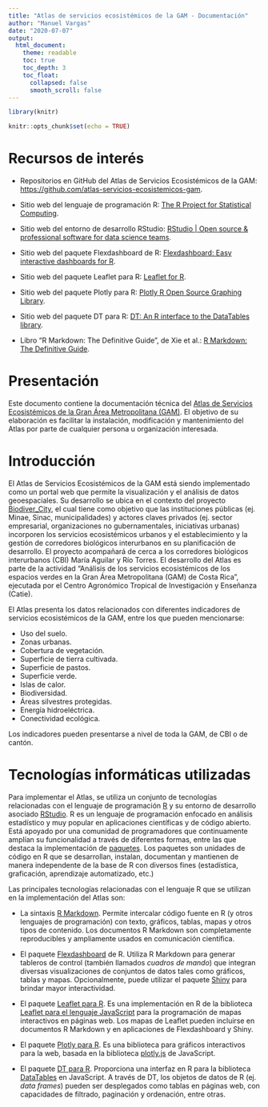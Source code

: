 ```yaml
---
title: "Atlas de servicios ecosistémicos de la GAM - Documentación"
author: "Manuel Vargas"
date: "2020-07-07"
output:
  html_document:
    theme: readable    
    toc: true
    toc_depth: 3
    toc_float:
      collapsed: false
      smooth_scroll: false    
---
```


```r
library(knitr)

knitr::opts_chunk$set(echo = TRUE)
```

# Recursos de interés
* Repositorios en GitHub del Atlas de Servicios Ecosistémicos de la GAM: [https://github.com/atlas-servicios-ecosistemicos-gam](https://github.com/atlas-servicios-ecosistemicos-gam).
* Sitio web del lenguaje de programación R: [The R Project for Statistical Computing](https://www.r-project.org/).
* Sitio web del entorno de desarrollo RStudio: [RStudio | Open source & professional software for data science teams](https://rstudio.com/).

* Sitio web del paquete Flexdashboard de R: [Flexdashboard: Easy interactive dashboards for R](https://rmarkdown.rstudio.com/flexdashboard/).
* Sitio web del paquete Leaflet para R: [Leaflet for R](https://rstudio.github.io/leaflet/).
* Sitio web del paquete Plotly para R: [Plotly R Open Source Graphing Library](https://plotly.com/r/).
* Sitio web del paquete DT para R: [DT: An R interface to the DataTables library](https://rstudio.github.io/DT/).
* Libro "R Markdown: The Definitive Guide", de Xie et al.: [R Markdown: The Definitive Guide](https://bookdown.org/yihui/rmarkdown/).

# Presentación
Este documento contiene la documentación técnica del [Atlas de Servicios Ecosistémicos de la Gran Área Metropolitana (GAM)](https://github.com/atlas-servicios-ecosistemicos-gam). El objetivo de su elaboración es facilitar la instalación, modificación y mantenimiento del Atlas por parte de cualquier persona u organización interesada.

# Introducción
El Atlas de Servicios Ecosistémicos de la GAM está siendo implementado como un portal web que permite la visualización y el análisis de datos geoespaciales. Su desarrollo se ubica en el contexto del proyecto [Biodiver_City](http://biocorredores.org/biodiver-city-sanjose/), el cual tiene como objetivo que las instituciones públicas (ej. Minae, Sinac, municipalidades) y actores claves privados (ej. sector empresarial, organizaciones no gubernamentales, iniciativas urbanas) incorporen los servicios ecosistémicos urbanos y el establecimiento y la gestión de corredores biológicos interurbanos en su planificación de desarrollo. El proyecto acompañará de cerca a los corredores biológicos interurbanos (CBI) María Aguilar y Río Torres. El desarrollo del Atlas es parte de la actividad “Análisis de los servicios ecosistémicos de los espacios verdes en la Gran Área Metropolitana (GAM) de Costa Rica”, ejecutada por el Centro Agronómico Tropical de Investigación y Enseñanza (Catie).

El Atlas presenta los datos relacionados con diferentes indicadores de servicios ecosistémicos de la GAM, entre los que pueden mencionarse:

* Uso del suelo.
* Zonas urbanas.
* Cobertura de vegetación.
* Superficie de tierra cultivada.
* Superficie de pastos.
* Superficie verde.
* Islas de calor.
* Biodiversidad.
* Áreas silvestres protegidas.
* Energía hidroeléctrica.
* Conectividad ecológica.

Los indicadores pueden presentarse a nivel de toda la GAM, de CBI o de cantón.

# Tecnologías informáticas utilizadas
Para implementar el Atlas, se utiliza un conjunto de tecnologías relacionadas con el lenguaje de programación [R](https://www.r-project.org/) y su entorno de desarrollo asociado [RStudio](https://rstudio.com/). R es un lenguaje de programación enfocado en análisis estadístico y muy popular en aplicaciones científicas y de código abierto. Está apoyado por una comunidad de programadores que continuamente amplían su funcionalidad a través de diferentes formas, entre las que destaca la implementación de [paquetes](https://rstudio.com/products/rpackages/). Los paquetes son unidades de código en R que se desarrollan, instalan, documentan y mantienen de manera independente de la base de R con diversos fines (estadística, graficación, aprendizaje automatizado, etc.)

Las principales tecnologías relacionadas con el lenguaje R que se utilizan en la implementación del Atlas son:

* La sintaxis [R Markdown](https://rmarkdown.rstudio.com/). Permite intercalar código fuente en R (y otros lenguajes de programación) con texto, gráficos, tablas, mapas y otros tipos de contenido. Los documentos R Markdown son completamente reproducibles y ampliamente usados en comunicación científica.

* El paquete [Flexdashboard](https://rmarkdown.rstudio.com/flexdashboard/) de R. Utiliza R Markdown para generar tableros de control (también llamados _cuadros de mando_) que integran diversas visualizaciones de conjuntos de datos tales como gráficos, tablas y mapas. Opcionalmente, puede utilizar el paquete [Shiny](https://shiny.rstudio.com/) para brindar mayor interactividad.

* El paquete [Leaflet para R](https://rstudio.github.io/leaflet/). Es una implementación en R de la biblioteca [Leaflet para el lenguaje JavaScript](https://leafletjs.com/) para la programación de mapas interactivos en páginas web. Los mapas de Leaflet pueden incluirse en documentos R Markdown y en aplicaciones de Flexdashboard y Shiny.

* El paquete [Plotly para R](https://plotly.com/r/). Es una biblioteca para gráficos interactivos para la web, basada en la biblioteca [plotly.js](https://github.com/plotly/plotly.js) de JavaScript.

* El paquete [DT para R](https://rstudio.github.io/DT/). Proporciona una interfaz en R para la biblioteca [DataTables](http://datatables.net/) en JavaScript. A través de DT, los objetos de datos de R (ej. _data frames_) pueden ser desplegados como tablas en páginas web, con capacidades de filtrado, paginación y ordenación, entre otras.